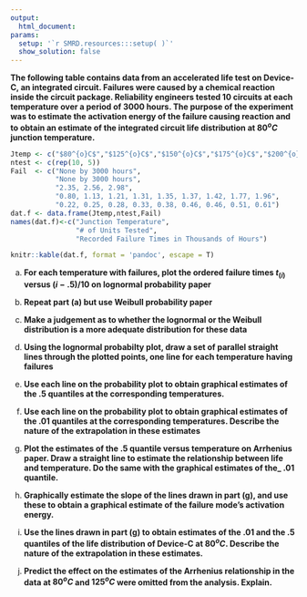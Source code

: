 ```yaml
---
output:
  html_document:
params:
  setup: '`r SMRD.resources:::setup( )`'
  show_solution: false
---
```


__The following table contains data from an accelerated life test on Device-C, an integrated circuit.  Failures were caused by a chemical reaction inside the circuit package.  Reliability engineers tested 10 circuits at each temperature over a period of $3000$ hours.  The purpose of the experiment was to estimate the activation energy of the failure causing reaction and to obtain an estimate of the integrated circuit life distribution at $80^{o}C$ junction temperature.__

```r
Jtemp <- c("$80^{o}C$","$125^{o}C$","$150^{o}C$","$175^{o}C$","$200^{o}C$")
ntest <- c(rep(10, 5))
Fail  <- c("None by 3000 hours",
           "None by 3000 hours",
           "2.35, 2.56, 2.98",
           "0.80, 1.13, 1.21, 1.31, 1.35, 1.37, 1.42, 1.77, 1.96",
           "0.22, 0.25, 0.28, 0.33, 0.38, 0.46, 0.46, 0.51, 0.61")
dat.f <- data.frame(Jtemp,ntest,Fail)
names(dat.f)<-c("Junction Temperature", 
                "# of Units Tested",
                "Recorded Failure Times in Thousands of Hours")

knitr::kable(dat.f, format = 'pandoc', escape = T)
```

a. __For each temperature with failures, plot the ordered failure times $t_{(i)}$ versus $(i-.5)/10$ on lognormal probability paper__

b. __Repeat part (a) but use Weibull probability paper__

c. __Make a judgement as to whether the lognormal or the Weibull distribution is a more adequate distribution for these data__

d. __Using the lognormal probabilty plot, draw a set of parallel straight lines through the plotted points, one line for each temperature having failures__

e. __Use each line on the probability plot to obtain graphical estimates of the $.5$ quantiles at the corresponding temperatures.__

f. __Use each line on the probability plot to obtain graphical estimates of the $.01$ quantiles at the corresponding temperatures.  Describe the nature of the extrapolation in these estimates__

g. __Plot the estimates of the $.5$ quantile versus temperature on Arrhenius paper.  Draw a straight line to estimate the relationship between life and temperature.  Do the same with the graphical estimates of the_ $.01$ quantile.__

h. __Graphically estimate the slope of the lines drawn in part (g), and use these to obtain a graphical estimate of the failure mode's activation energy.__

i. __Use the lines drawn in part (g) to obtain estimates of the $.01$ and the $.5$ quantiles of the life distribution of Device-C at $80^{o}C$.  Describe the nature of the extrapolation in these estimates.__

j. __Predict the effect on the estimates of the Arrhenius relationship in the data at $80^{o}C$ and $125^{o}C$ were omitted from the analysis.  Explain.__

